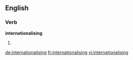==English==

===Verb===
'''internationalising'''

# {{present participle of|[[internationalise]]}}

[[de:internationalising]]
[[fr:internationalising]]
[[vi:internationalising]]